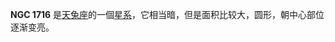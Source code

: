 {{NGCInfoBox|NGCID=NGC 1716|發現者=約翰·弗里德里希·威廉·赫歇爾|發現日期=1835年12月11日|其他編號=ESO 552-34,MCG -3-13-38 IRAS04560-2026|曆元=J2000.0|赤經=4時58分13.2秒
|赤緯=-20°21'48"|星座=天兔座|星體=星系|星等=13.1|表面亮度=13.5|藍等=13.9}}

'''NGC 1716''' 是[[天兔座|天兔座]]的一個[[星系|星系]]，它相当暗，但是面积比较大，圆形，朝中心部位逐渐变亮。

{{NGCReference|1716}}

{{Catalogs|NGC=1716}}
